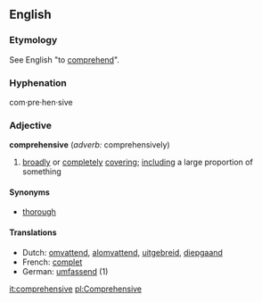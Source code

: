 ==English==
===Etymology===
See English "to [[comprehend]]".
===Hyphenation===
com&middot;pre&middot;hen&middot;sive

===Adjective===
'''comprehensive''' (''adverb:'' comprehensively)

# [[broad]]ly or [[complete]]ly [[cover]]ing; [[include|including]] a large proportion of something

====Synonyms====
*[[thorough]]

====Translations====
*Dutch: [[omvattend]], [[alomvattend]], [[uitgebreid]], [[diepgaand]]
*French: [[complet]]
*German: [[umfassend]] (1)

[[it:comprehensive]]
[[pl:Comprehensive]]